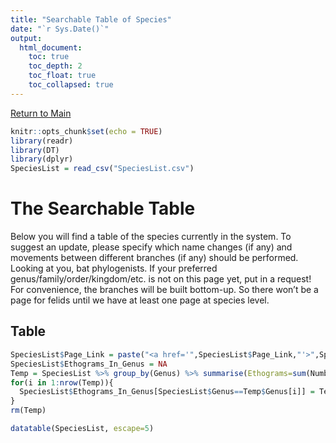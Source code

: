 ```yaml
---
title: "Searchable Table of Species"
date: "`r Sys.Date()`"
output:   
  html_document:
    toc: true
    toc_depth: 2
    toc_float: true
    toc_collapsed: true
---
```


[Return to Main](https://vandenbergrf.github.io/EthogramArchive/)

```r
knitr::opts_chunk$set(echo = TRUE)
library(readr)
library(DT)
library(dplyr)
SpeciesList = read_csv("SpeciesList.csv")
```


# The Searchable Table

Below you will find a table of the species currently in the system. 
To suggest an update, please specify which name changes (if any) and movements between different branches (if any) should be performed. Looking at you, bat phylogenists.
If your preferred genus/family/order/kingdom/etc. is not on this page yet, put in a request! For convenience, the branches will be built bottom-up. So there won't be a page for felids until we have at least one page at species level.

## Table

```r

SpeciesList$Page_Link = paste("<a href='",SpeciesList$Page_Link,"'>",SpeciesList$Species,"</a>",sep="")
SpeciesList$Ethograms_In_Genus = NA
Temp = SpeciesList %>% group_by(Genus) %>% summarise(Ethograms=sum(Number_Of_Ethograms))
for(i in 1:nrow(Temp)){
  SpeciesList$Ethograms_In_Genus[SpeciesList$Genus==Temp$Genus[i]] = Temp$Ethograms[i]
}
rm(Temp)

datatable(SpeciesList, escape=5)

```


